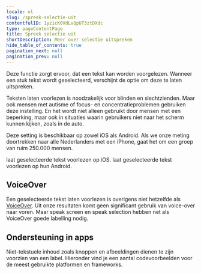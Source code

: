 ```yaml
---
locale: nl
slug: /spreek-selectie-uit
contentfulID: 1yzicK0VdLvQpUT3ztDXdc
type: pageContentPage
title: Spreek selectie uit
shortDescription: Meer over selectie uitspreken
hide_table_of_contents: true
pagination_next: null
pagination_prev: null
---
```


Deze functie zorgt ervoor, dat een tekst kan worden voorgelezen. Wanneer een stuk tekst wordt geselecteerd, verschijnt de optie om deze te laten uitspreken. 

Teksten laten voorlezen is noodzakelijk voor blinden en slechtzienden. Maar ook mensen met autisme of focus- en concentratieproblemen gebruiken deze instelling. En het wordt niet alleen gebruikt door mensen met een beperking, maar ook in situaties waarin gebruikers niet naar het scherm kunnen kijken, zoals in de auto. 

Deze setting is beschikbaar op zowel iOS als Android. Als we onze meting doortrekken naar alle Nederlanders met een iPhone, gaat het om een groep van ruim 250.000 mensen.

<TwoColumnBlock>
  <LeftColumn>
    <ColumnRow>
      <PercentageBlock
        metrics={[
          { title: 'iOS - speak selection metric', key: 'ios-accessibility_is_speak_selection_enabled-true', isPercentage: true }
        ]}
        linkLabel="Meer over spreek selectie uit"
        linkUrl="/nl/stats/spreek-selectie-uit">
        laat geselecteerde tekst voorlezen op iOS.
      </PercentageBlock>
    </ColumnRow>
  </LeftColumn>
  <RightColumn>
    <ColumnRow>
      <PercentageBlock
        metrics={[
          { title: 'Android - selecteer om uit te spreken', key: 'android-accessibility_is_select_to_speak_enabled-true', isPercentage: true }
        ]}
        linkLabel="Meer over spreek selectie uit"
        linkUrl="/nl/stats/spreek-selectie-uit">
        laat geselecteerde tekst voorlezen op hun Android.
      </PercentageBlock>
    </ColumnRow>
  </RightColumn>
</TwoColumnBlock>

## VoiceOver

Een geselecteerde tekst laten voorlezen is overigens niet hetzelfde als [VoiceOver](/nl/stats/schermlezer). Uit onze resultaten komt geen significant gebruik van voice-over naar voren. Maar speak screen en speak selection hebben net als VoiceOver goede labelling nodig.

<Quote
  quote="Mijn iPhone is mijn derde oog."
  name="Jeroen"
  imageSrc="/img/light/Blinde app gebruiker Jeroen.jpg"
  alt="Jeroen - Asset"
  linkLabel="Lees het interview met Jeroen"
  url="/nl/articles/jeroen"
/>

## Ondersteuning in apps

Niet-tekstuele inhoud zoals knoppen en afbeeldingen dienen te zijn voorzien van een label. Hieronder vind je een aantal codevoorbeelden voor de meest gebruikte platformen en frameworks.

<CodeSample id="accessibility-label" locale="nl"/>